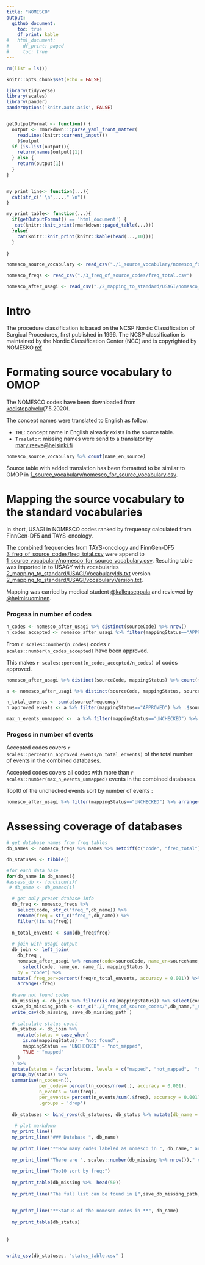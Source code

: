 ```yaml
---
title: "NOMESCO"
output:
  github_document:
    toc: true
    df_print: kable
#   html_document:
#     df_print: paged
#     toc: true
---
```


```r
rm(list = ls())

knitr::opts_chunk$set(echo = FALSE)

library(tidyverse)
library(scales)
library(pander)
panderOptions('knitr.auto.asis', FALSE)


getOutputFormat <- function() {
  output <- rmarkdown:::parse_yaml_front_matter(
    readLines(knitr::current_input())
    )$output
  if (is.list(output)){
    return(names(output)[1])
  } else {
    return(output[1])
  }
}


my_print_line<- function(...){
  cat(str_c(" \n",...," \n"))
}

my_print_table<- function(...){
  if(getOutputFormat() == 'html_document') {
   cat(knitr::knit_print(rmarkdown::paged_table(...)))
  }else{
    cat(knitr::knit_print(knitr::kable(head(...,10))))
  }
  
}


```

```r
nomesco_source_vocabulary <- read_csv("./1_source_vocabulary/nomesco_for_source_vocabulary.csv")

nomesco_freqs <- read_csv("./3_freq_of_source_codes/freq_total.csv")

nomesco_after_usagi <- read_csv("./2_mapping_to_standard/USAGI/nomesco_after_usagi.csv") # cant get the encoding rigth
```


# Intro
The procedure classification is based on the NCSP Nordic Classification of Surgical Procedures, first published in 1996. The NCSP classification is maintained by the Nordic Classification Center (NCC) and is copyrighted by NOMESKO [ref](
https://koodistopalvelu.kanta.fi/codeserver/pages/classification-view-page.xhtml?classificationKey=57&versionKey=119)



# Formating source vocabulary to OMOP
The NOMESCO codes have been downloaded from [kodistopalvelu](https://koodistopalvelu.kanta.fi/codeserver/pages/classification-view-page.xhtml?classificationKey=57&versionKey=119)(7.5.2020). 

The concept names were translated to English as follow: 

- `THL`: concept name in English already exists in the source table. 
- `Traslator`: missing names were send to a translator by <mary.reeve@helsinki.fi>

```r
nomesco_source_vocabulary %>% count(name_en_source)
```

Source table with added translation has been formatted to be similar to OMOP in  [1_source_vocabulary/nomesco_for_source_vocabulary.csv](1_source_vocabulary/nomesco_for_source_vocabulary.csv). 


# Mapping the source vocabulary to the standard vocabularies
In short, USAGI in NOMESCO codes ranked by frequency calculated from  FinnGen-DF5 and TAYS-oncology.

The combined frequencies from TAYS-oncology and FinnGen-DF5 [3_freq_of_source_codes/freq_total.csv](3_freq_of_source_codes/freq_total.csv)
were append to  [1_source_vocabulary/nomesco_for_source_vocabulary.csv](1_source_vocabulary/nomesco_for_source_vocabulary.csv). 
Resulting table was imported in to USAGY with vocabularies [2_mapping_to_standard/USAGI/VocabularyIds.txt](2_mapping_to_standard/USAGI/VocabularyIds.txt) version [2_mapping_to_standard/USAGI/vocabularyVersion.txt](2_mapping_to_standard/USAGI/vocabularyVersion.txt).

Mapping was carried by medical student [\@kalleaseppala](github.com/kalleaseppala) and reviewed by [\@helmisuominen](github.com/helmisuominen). 


### Progess in number of codes
```r
n_codes <- nomesco_after_usagi %>% distinct(sourceCode) %>% nrow()
n_codes_accepted <- nomesco_after_usagi %>% filter(mappingStatus=="APPROVED") %>% distinct(sourceCode) %>% nrow()
```


From `r scales::number(n_codes)` codes `r scales::number(n_codes_accepted)` have been approved. 

This makes `r scales::percent(n_codes_accepted/n_codes)` of codes approved. 


```r
nomesco_after_usagi %>% distinct(sourceCode, mappingStatus) %>% count(mappingStatus)
```

```r
a <- nomesco_after_usagi %>% distinct(sourceCode, mappingStatus, sourceFrequency)

n_total_envents <- sum(a$sourceFrequency)
n_approved_events <- a %>% filter(mappingStatus=="APPROVED") %>% .$sourceFrequency %>% sum()

max_n_events_unmapped <-  a %>% filter(mappingStatus=="UNCHECKED") %>% .$sourceFrequency %>%  max()
```

### Progess in number of events

Accepted codes covers `r scales::percent(n_approved_events/n_total_envents)` of the total number of events in the combined databases. 

Accepted codes covers all codes with more than `r scales::number(max_n_events_unmapped)` events in the combined databases.

Top10 of the unchecked events sort by number of events : 

```r
nomesco_after_usagi %>% filter(mappingStatus=="UNCHECKED") %>% arrange(-sourceFrequency) %>% select(sourceCode,  sourceFrequency, matchScore, sourceName, `ADD_INFO:LongName`) %>%  head(10)
```



# Assessing coverage of databases


```r
# get database names from freq tables 
db_names <- nomesco_freqs %>% names %>% setdiff(c("code", "freq_total")) %>% str_replace("freq_","")

db_statuses <- tibble()

#for each data base
for(db_name in db_names){
#assess_db <- function(i){
 # db_name <- db_names[i]

  # get only preset dtabase info 
  db_freq <- nomesco_freqs %>% 
    select(code, str_c("freq_",db_name)) %>% 
    rename(freq = str_c("freq_",db_name)) %>% 
    filter(!is.na(freq))
  
  n_total_envents <- sum(db_freq$freq)
  
  # join with usagi output 
  db_join <- left_join(
    db_freq ,
    nomesco_after_usagi %>% rename(code=sourceCode, name_en=sourceName, name_fi=`ADD_INFO:LongName`) %>% 
      select(code, name_en, name_fi, mappingStatus ), 
    by = "code") %>%
  mutate( freq_per=percent(freq/n_total_envents, accuracy = 0.001)) %>% 
    arrange(-freq)
  
  #save not found codes
  db_missing <- db_join %>% filter(is.na(mappingStatus)) %>% select(code, freq, freq_per)
  save_db_missing_path <- str_c("./3_freq_of_source_codes/",db_name,"_not_in_nomesco.csv")
  write_csv(db_missing, save_db_missing_path )
  
  # calculate status count
  db_status <- db_join %>% 
    mutate(status = case_when( 
      is.na(mappingStatus) ~ "not_found",  
      mappingStatus == "UNCHECKED" ~ "not_mapped", 
      TRUE ~ "mapped"
    )
  ) %>% 
  mutate(status = factor(status, levels = c("mapped", "not_mapped",  "not_found"))) %>% 
  group_by(status) %>% 
  summarise(n_codes=n(), 
            per_codes= percent(n_codes/nrow(.), accuracy = 0.001),
            n_events = sum(freq), 
            per_events= percent(n_events/sum(.$freq), accuracy = 0.001), 
            .groups = 'drop')
  
  db_statuses <- bind_rows(db_statuses, db_status %>% mutate(db_name = db_name))
  
   # plot markdown 
  my_print_line()
  my_print_line("### Database ", db_name)
  
  my_print_line("**How many codes labeled as nomesco in ", db_name," are not in the nomesco standard?**")
  
  my_print_line("There are ", scales::number(db_missing %>% nrow())," codes not found in the standard")
  
  my_print_line("Top10 sort by freq:")
  
  my_print_table(db_missing %>%  head(50))
  
  my_print_line("The full list can be found in [",save_db_missing_path,"](",save_db_missing_path,")")
  
 
  my_print_line("**Status of the nomesco codes in **", db_name)
  
  my_print_table(db_status)
  
  
}


write_csv(db_statuses, "status_table.csv" )
  

```




















